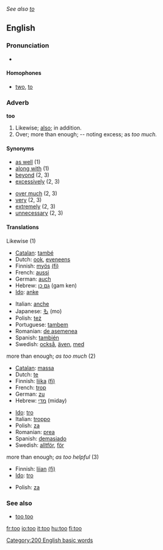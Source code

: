 ''See also [[to]]''
==English==

{{rank|well|many|work|127|too|every|think|life}}

===Pronunciation===
*{{audio|en-us-too.ogg|Audio (US)}}

====Homophones====
*[[two]], [[to]]

===Adverb===
'''too'''
# Likewise; [[also]]; in addition.
# Over; more than enough; -- noting excess; as ''too much.''

====Synonyms====
{{top}}
*[[as well]] (1)
*[[along with]] (1)
*[[beyond]] (2, 3)
*[[excessively]] (2, 3)
{{mid}}
*[[over much]] (2, 3)
*[[very]] (2, 3)
*[[extremely]] (2, 3)
*[[unnecessary]] (2, 3)
{{bottom}}

====Translations====
;Likewise (1)
{{top}}
*[[Catalan]]: [[també]]
*Dutch: [[ook]], [[eveneens]]
*Finnish: [[myös]] [[:fi:myös|(fi)]]
*French: [[aussi]]
*German: [[auch]]
*Hebrew: [[גם כן]] (gam ken)
*[[Ido]]: [[anke]]
{{mid}}
*Italian: [[anche]]
*Japanese: [[も]] (mo)
*Polish: [[też]]
*Portuguese:  [[tambem]]
*Romanian: [[de asemenea]]
*Spanish: [[también]]
*Swedish: [[också]], [[även]], [[med]]
{{bottom}}

;more than enough; ''as too much'' (2)
{{top}}
*[[Catalan]]: [[massa]]
*Dutch: [[te]]
*Finnish: [[liika]] [[:fi:liika|(fi)]]
*French: [[trop]]
*German: [[zu]]
*Hebrew: [[מדי]] (miday)
{{mid}}
*[[Ido]]: [[tro]]
*Italian: [[troppo]]
*Polish: [[za]]
*Romanian: [[prea]]
*Spanish: [[demasiado]]
*Swedish: [[alltför]], [[för]]
{{bottom}}

;more than enough; ''as too helpful'' (3)
{{top}}
*Finnish: [[liian]] [[:fi:liian|(fi)]]
*[[Ido]]: [[tro]]
{{mid}}
*Polish: [[za]]
{{bottom}}

===See also===
*[[too too]] <!--a duplication used to signify great excess-->

[[Category:200 English basic words]]

[[fr:too]]
[[io:too]]
[[it:too]]
[[hu:too]]
[[fi:too]]